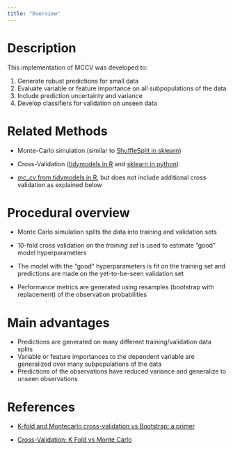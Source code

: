 ```yaml
---
title: "Overview"
---
```


# Description

This implementation of MCCV was developed to:

1.  Generate robust predictions for small data
2.  Evaluate variable or feature importance on all subpopulations of the data
3.  Include prediction uncertainty and variance
4.  Develop classifiers for validation on unseen data

# Related Methods

-   Monte-Carlo simulation (similar to [ShuffleSplit in sklearn](https://scikit-learn.org/stable/modules/cross_validation.html#shufflesplit))

-   Cross-Validation ([tidymodels in R](https://www.tmwr.org/resampling.html) and [sklearn in python](https://scikit-learn.org/stable/modules/cross_validation.html#cross-validation))

-   [*mc_cv* from tidymodels in R](https://rsample.tidymodels.org/reference/mc_cv.html), but does not include additional cross validation as explained below

# Procedural overview

-   Monte Carlo simulation splits the data into training and validation sets

-   10-fold cross validation on the *training set* is used to estimate "good" model hyperparameters

-   The model with the "good" hyperparameters is fit on the training set and predictions are made on the yet-to-be-seen validation set

-   Performance metrics are generated using resamples (bootstrap with replacement) of the observation probabilities

# Main advantages

-   Predictions are generated on many different training/validation data splits
-   Variable or feature importances to the dependent variable are generalized over many subpopulations of the data
-   Predictions of the observations have reduced variance and generalize to unseen observations

# References

-   [K-fold and Montecarlo cross-validation vs Bootstrap: a primer](https://nirpyresearch.com/kfold-montecarlo-cross-validation-bootstrap-primer/)

-   [Cross-Validation: K Fold vs Monte Carlo](https://towardsdatascience.com/cross-validation-k-fold-vs-monte-carlo-e54df2fc179b)
